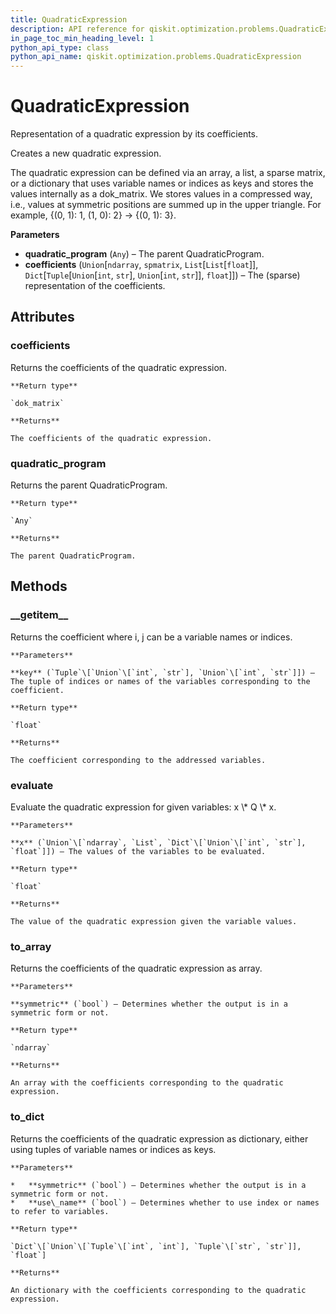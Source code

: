 ```yaml
---
title: QuadraticExpression
description: API reference for qiskit.optimization.problems.QuadraticExpression
in_page_toc_min_heading_level: 1
python_api_type: class
python_api_name: qiskit.optimization.problems.QuadraticExpression
---
```


# QuadraticExpression

<Class id="qiskit.optimization.problems.QuadraticExpression" isDedicatedPage={true} github="https://github.com/qiskit-community/qiskit-aqua/tree/stable/0.7/qiskit/optimization/problems/quadratic_expression.py" signature="QuadraticExpression(quadratic_program, coefficients)">
  Representation of a quadratic expression by its coefficients.

  Creates a new quadratic expression.

  The quadratic expression can be defined via an array, a list, a sparse matrix, or a dictionary that uses variable names or indices as keys and stores the values internally as a dok\_matrix. We stores values in a compressed way, i.e., values at symmetric positions are summed up in the upper triangle. For example, \{(0, 1): 1, (1, 0): 2} -> \{(0, 1): 3}.

  **Parameters**

  *   **quadratic\_program** (`Any`) – The parent QuadraticProgram.
  *   **coefficients** (`Union`\[`ndarray`, `spmatrix`, `List`\[`List`\[`float`]], `Dict`\[`Tuple`\[`Union`\[`int`, `str`], `Union`\[`int`, `str`]], `float`]]) – The (sparse) representation of the coefficients.

  ## Attributes

  ### coefficients

  <Attribute id="qiskit.optimization.problems.QuadraticExpression.coefficients" name="coefficients" signature="scipy.sparse.dok.dok_matrix">
    Returns the coefficients of the quadratic expression.

    **Return type**

    `dok_matrix`

    **Returns**

    The coefficients of the quadratic expression.
  </Attribute>

  ### quadratic\_program

  <Attribute id="qiskit.optimization.problems.QuadraticExpression.quadratic_program" name="quadratic_program" signature="Any">
    Returns the parent QuadraticProgram.

    **Return type**

    `Any`

    **Returns**

    The parent QuadraticProgram.
  </Attribute>

  ## Methods

  ### \_\_getitem\_\_

  <Function id="qiskit.optimization.problems.QuadraticExpression.__getitem__" name="__getitem__" signature="QuadraticExpression.__getitem__(key)">
    Returns the coefficient where i, j can be a variable names or indices.

    **Parameters**

    **key** (`Tuple`\[`Union`\[`int`, `str`], `Union`\[`int`, `str`]]) – The tuple of indices or names of the variables corresponding to the coefficient.

    **Return type**

    `float`

    **Returns**

    The coefficient corresponding to the addressed variables.
  </Function>

  ### evaluate

  <Function id="qiskit.optimization.problems.QuadraticExpression.evaluate" name="evaluate" signature="QuadraticExpression.evaluate(x)">
    Evaluate the quadratic expression for given variables: x \* Q \* x.

    **Parameters**

    **x** (`Union`\[`ndarray`, `List`, `Dict`\[`Union`\[`int`, `str`], `float`]]) – The values of the variables to be evaluated.

    **Return type**

    `float`

    **Returns**

    The value of the quadratic expression given the variable values.
  </Function>

  ### to\_array

  <Function id="qiskit.optimization.problems.QuadraticExpression.to_array" name="to_array" signature="QuadraticExpression.to_array(symmetric=False)">
    Returns the coefficients of the quadratic expression as array.

    **Parameters**

    **symmetric** (`bool`) – Determines whether the output is in a symmetric form or not.

    **Return type**

    `ndarray`

    **Returns**

    An array with the coefficients corresponding to the quadratic expression.
  </Function>

  ### to\_dict

  <Function id="qiskit.optimization.problems.QuadraticExpression.to_dict" name="to_dict" signature="QuadraticExpression.to_dict(symmetric=False, use_name=False)">
    Returns the coefficients of the quadratic expression as dictionary, either using tuples of variable names or indices as keys.

    **Parameters**

    *   **symmetric** (`bool`) – Determines whether the output is in a symmetric form or not.
    *   **use\_name** (`bool`) – Determines whether to use index or names to refer to variables.

    **Return type**

    `Dict`\[`Union`\[`Tuple`\[`int`, `int`], `Tuple`\[`str`, `str`]], `float`]

    **Returns**

    An dictionary with the coefficients corresponding to the quadratic expression.
  </Function>
</Class>

